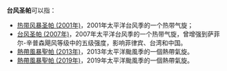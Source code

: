 {{NoteTA
|G1=TyphoonNew
|G2=TyphoonOld
|G3=Weather
}}
'''台风圣帕'''可以指：

*[[热带风暴圣帕_(2001年)|热带风暴圣帕 (2001年)]]，2001年太平洋台风季的一个热带气旋；
*[[台风圣帕_(2007年)|台风圣帕 (2007年)]]，2007年太平洋台风季的一个热带气旋，曾增强到萨菲尔-辛普森飓风等级中的五级强度，影响菲律宾、台湾和中国。
*[[熱帶風暴聖帕_(2013年)|熱帶風暴聖帕 (2013年)]]，2013年太平洋颱風季的一個熱帶氣旋。
*[[熱帶風暴聖帕_(2019年)|熱帶風暴聖帕 (2019年)]]，2019年太平洋颱風季的一個熱帶氣旋。

{{消歧义|cat=热带气旋消歧义}}

{{start box}}
{{succession box|[[颱風蝴蝶|蝴蝶]]|[[颱風木恩|木恩]]|太平洋颱風季名稱|聖帕}}
{{end box}}

{{太平洋颱風季熱帶氣旋名單}}